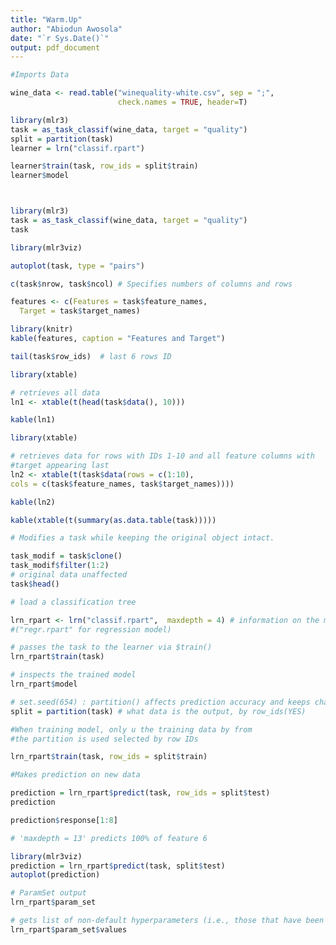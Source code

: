---
title: "Warm.Up"
author: "Abiodun Awosola"
date: "`r Sys.Date()`"
output: pdf_document
---


```{r, data, message=F, warning=F}
#Imports Data

wine_data <- read.table("winequality-white.csv", sep = ";",
                        check.names = TRUE, header=T)

```

```{r, warning=FALSE, message=F}
library(mlr3)
task = as_task_classif(wine_data, target = "quality")
split = partition(task)
learner = lrn("classif.rpart")

learner$train(task, row_ids = split$train)
learner$model




```


```{r, warning=FALSE, message=F, fig.height = 30, fig.width = 30}
library(mlr3)
task = as_task_classif(wine_data, target = "quality")
task

library(mlr3viz)

autoplot(task, type = "pairs")

c(task$nrow, task$ncol) # Specifies numbers of columns and rows


```

```{r, warning=FALSE, message=F, fig.height = 18, fig.width = 18}

features <- c(Features = task$feature_names,
  Target = task$target_names)

library(knitr)
kable(features, caption = "Features and Target")

tail(task$row_ids)  # last 6 rows ID

library(xtable)

# retrieves all data
ln1 <- xtable(t(head(task$data(), 10)))

kable(ln1)
```

```{r}
library(xtable)

# retrieves data for rows with IDs 1-10 and all feature columns with 
#target appearing last
ln2 <- xtable(t(task$data(rows = c(1:10), 
cols = c(task$feature_names, task$target_names))))

kable(ln2)

kable(xtable(t(summary(as.data.table(task)))))
```

```{r}
# Modifies a task while keeping the original object intact.

task_modif = task$clone()
task_modif$filter(1:2)
# original data unaffected
task$head()
```


```{r}
# load a classification tree

lrn_rpart <- lrn("classif.rpart",  maxdepth = 4) # information on the metadata 
#("regr.rpart" for regression model)

# passes the task to the learner via $train()
lrn_rpart$train(task)

# inspects the trained model
lrn_rpart$model
```

```{r}
# set.seed(654) : partition() affects prediction accuracy and keeps changing
split = partition(task) # what data is the output, by row_ids(YES)

```


```{r}

#When training model, only u the training data by from 
#the partition is used selected by row IDs

lrn_rpart$train(task, row_ids = split$train)
```

```{r}
#Makes prediction on new data

prediction = lrn_rpart$predict(task, row_ids = split$test)
prediction

prediction$response[1:8]
```


```{r}
# 'maxdepth = 13' predicts 100% of feature 6  

library(mlr3viz)
prediction = lrn_rpart$predict(task, split$test) 
autoplot(prediction)
```


```{r}
# ParamSet output 
lrn_rpart$param_set

# gets list of non-default hyperparameters (i.e., those that have been set)
lrn_rpart$param_set$values
```
